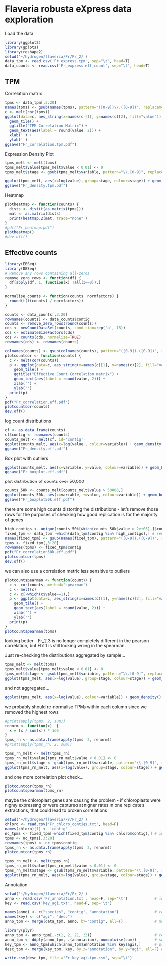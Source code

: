 Flaveria robusta eXpress data exploration
========================================================

Load the data

```r
library(ggplot2)
library(gplots)
library(reshape2)
setwd('~/hydrogen/flaveria/Fr/Fr_2/')
data_tpm <- read.csv('Fr_express.tpm', sep="\t", head=T)
data_counts <- read.csv('Fr_express.eff_count', sep="\t", head=T)
```

## TPM

Correlation matrix

```r
tpms <- data_tpm[,3:20]
names(tpms) <- gsub(names(tpms), pattern="([0-9])\\.([0-9])", replacement="\\2.\\1")
c <- melt(cor(tpms))
ggplot(data=c, aes_string(x=names(c)[1], y=names(c)[2], fill="value")) +
  geom_tile() +
  ggtitle("TPM Correlation Matrix") +
  geom_text(aes(label = round(value, 2))) +
  xlab('') +
  ylab('')
ggsave("Fr_correlation.tpm.pdf")

```

Expression Density Plot

```r
tpms_melt <- melt(tpms)
tpms_melt$value[tpms_melt$value < 0.01] <- 0
tpms_melt$stage <- gsub(tpms_melt$variable, pattern="\\.[0-9]", replacement="")

ggplot(tpms_melt, aes(x=log(value), group=stage, colour=stage)) + geom_density()
ggsave("Fr_density.tpm.pdf")
```

Heatmap

```r
plotheatmap <- function(counts) {
  dists <- dist(t(as.matrix(tpms)))
  mat <- as.matrix(dists)
  print(heatmap.2(mat, trace="none"))
}
#pdf("Fr_heatmap.pdf")
plotheatmap()
#dev.off()
```

## Effective counts

```r
library(EBSeq)
library(DESeq)
# Remove any rows containing all-zeros
remove_zero_rows <- function(df) {
  df[apply(df, 1, function(x) !all(x==0)),]
}

normalise_counts <- function(counts, normfactors) {
  round(t(t(counts) / normfactors))
}

counts <- data_counts[,3:20]
rownames(counts) <- data_counts$contig
counts <- remove_zero_rows(round(counts))
cds <- newCountDataSet(counts, condition=rep('a', 18))
cds <- estimateSizeFactors(cds)
cds <- counts(cds, normalize=TRUE)
rownames(cds) <- rownames(counts)

colnames(counts) <- gsub(colnames(counts), pattern="([0-9]).([0-9])", replacement="\\2.\\1")
plotcountcor <- function(counts) {
  c <- melt(cor(counts))
  p <- ggplot(data=c, aes_string(x=names(c)[1], y=names(c)[2], fill="value")) +
    geom_tile() +
    ggtitle("Effective Count Correlation matrix") +
    geom_text(aes(label = round(value, 2))) +
    xlab('') +
    ylab('')
  print(p)
}
pdf("Fr_correlation.eff.pdf")
plotcountcor(counts)
dev.off()
```

log count distributions

```r
cf <- as.data.frame(counts)
cf$contig <- rownames(counts)
counts_melt <- melt(cf, id='contig')
ggplot(counts_melt, aes(x=log(value), colour=variable)) + geom_density()
ggsave("Fr_density.eff.pdf")
```

Box plot with outliers
```r
ggplot(counts_melt, aes(x=variable, y=value, colour=variable)) + geom_boxplot()
ggsave("Fr_boxplot.eff.pdf")
```

plot distribution of counts over 50,000
```r
counts_50k <- counts_melt[counts_melt$value > 50000,]
ggplot(counts_50k, aes(x=variable, y=value, colour=variable)) + geom_boxplot()
ggsave("Fr_boxplot50k.eff.pdf")
```

there are some high counts distorting the distributions - let's remove those rows for the purposes of checking how good replication is for the majority of genes
```r
high_contigs <- unique(counts_50k[which(counts_50k$value > 2e+05),]$contig)
fixed_tpm <- data_tpm[-which(data_tpm$contig %in% high_contigs),] # remove highly expressed contigs
names(fixed_tpm) <- gsub(names(fixed_tpm), pattern="([0-9]).([0-9])", replacement="\\2.\\1")
tpms <- fixed_tpm[,3:20]
rownames(tpms) <- fixed_tpm$contig
pdf("Fr_correlation50k.eff.pdf")
plotcountcor(tpms)
dev.off()
```

we can also use a correlation metric less sensitive to outliers
```r

plotcountspearman <- function(counts) {
  c <- cor(counts, method="spearman")
  c <- melt(c)
  c <- c[-which(c$value==1),]
  p <- ggplot(data=c, aes_string(x=names(c)[1], y=names(c)[2], fill="value")) +
    geom_tile() +
    geom_text(aes(label = round(value, 2))) +
    xlab('') +
    ylab('')
  print(p)
}
plotcountspearman(tpms)
```

looking better - Fr_2.3 is no longer completely different in the pearson correlation, but Fb1.1 is still looking wrong in the spearman.

Just re-checking the distributions aggregated by sample...
```r
tpms_melt <- melt(tpms)
tpms_melt$value[tpms_melt$value < 0.01] <- 0
tpms_melt$stage <- gsub(tpms_melt$variable, pattern="\\.[0-9]", replacement="")
ggplot(tpms_melt, aes(x=log(value), group=stage, colour=stage)) + geom_density()
```

and not aggregated...
```r
ggplot(tpms_melt, aes(x=log(value), colour=variable)) + geom_density() 
```

we probably should re-normalise TPMs within each column since we removed the highest rows
```r
#print(apply(tpms, 2, sum))
renorm <- function(x)  {
  x = (x / sum(x)) * 1e6
}
tpms_rn <- as.data.frame(apply(tpms, 2, renorm))
#print(apply(tpms_rn, 2, sum))

tpms_rn_melt <- melt(tpms_rn)
tpms_rn_melt$value[tpms_rn_melt$value < 0.01] <- 0
tpms_rn_melt$stage <- gsub(tpms_rn_melt$variable, pattern="\\.[0-9]", replacement="")
ggplot(tpms_rn_melt, aes(x=log(value), group=stage, colour=stage)) + geom_density()
```

and one more correlation plot check...
```r
plotcountcor(tpms_rn)
plotcountspearman(tpms_rn)
```

maybe the chloroplast genes are causing the problem - if chloroplasts were highly expressing or were captured at higher rates in one replicate's extractions, that could lead to broken correlations
```r
setwd('~/hydrogen/flaveria/Fr/Fr_2/')
chloro <- read.csv('Fr_chloro_contigs.txt', head=F)
names(chloro)[1] <- 'contig'
nc_tpms <- fixed_tpm[-which(fixed_tpm$contig %in% chloro$contig),] # intersect
tpms <- nc_tpms[,3:20]
rownames(tpms) <- nc_tpms$contig
tpms_rn <- as.data.frame(apply(tpms, 2, renorm))
plotcountcor(tpms_rn)

tpms_rn_melt <- melt(tpms_rn)
tpms_rn_melt$value[tpms_rn_melt$value < 0.01] <- 0
tpms_rn_melt$stage <- gsub(tpms_rn_melt$variable, pattern="\\.[0-9]", replacement="")
ggplot(tpms_rn_melt, aes(x=log(value), group=stage, colour=stage)) + geom_density()
```

Annotation
```r
setwd('~/hydrogen/flaveria/Fr/Fr_2/')
anno <- read.csv('Fr_annotation.txt', head=F, sep='\t')            # load annotation (species, contig, agi)
key <- read.csv('key_agi.txt', head=F, sep='\t')

names(anno) <- c("species", "contig", "annotation")                # rename column headers
names(key) <- c("agi", "desc")
anno_tpm <- merge(data_tpm, anno, by="contig", all=T)              # merge count data and annotation

library(plyr)
anno_tpm <- anno_tpm[,-c(1, 2, 21, 22)]                            # remove extraneous columns
anno_tpm <- ddply(anno_tpm, .(annotation), numcolwise(sum))        # sum columns, grouping by annotation
key_tpm <- anno_tpm[which(anno_tpm$annotation %in% key$agi),]      # print expression tpms for PIN1
desc_tpm <- merge(key_tpm, key, by.x="annotation", by.y="agi", all=F) # add gene description

write.csv(desc_tpm, file ="Fr_key_agi.tpm.csv", sep="\t")
```